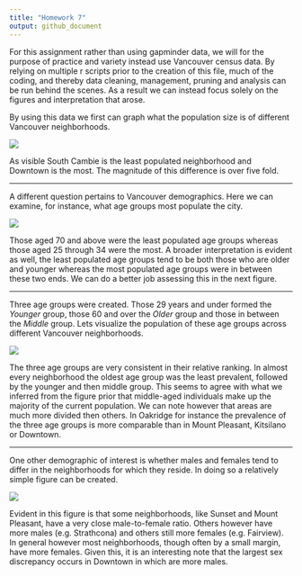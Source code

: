 ```yaml
---
title: "Homework 7"
output: github_document
---
```


For this assignment rather than using gapminder data, we will for the purpose of practice and variety instead use Vancouver census data. By relying on multiple r scripts prior to the creation of this file, much of the coding, and thereby data cleaning, management, pruning and analysis can be run behind the scenes. As a result we can instead focus solely on the figures and interpretation that arose.

By using this data we first can graph what the population size is of different Vancouver neighborhoods.

![](Vancouver_Pop_By_Region.png)

As visible South Cambie is the least populated neighborhood and Downtown is the most. The magnitude of this difference is over five fold. 

-----

A different question pertains to Vancouver demographics. Here we can examine, for instance, what age groups most populate the city. 

![](Vancouver_Pop_By_Age.png)

Those aged 70 and above were the least populated age groups whereas those aged 25 through 34 were the most. A broader interpretation is evident as well, the least populated age groups tend to be both those who are older and younger whereas the most populated age groups were in between these two ends. We can do a better job assessing this in the next figure.

-----

Three age groups were created. Those 29 years and under formed the *Younger* group, those 60 and over the *Older* group and those in between the *Middle* group. Lets visualize the population of these age groups across different Vancouver neighborhoods.

![](Vancouver_Age_Split.png)

The three age groups are very consistent in their relative ranking. In almost every neighborhood the oldest age group was the least prevalent, followed by the younger and then middle group. This seems to agree with what we inferred from the figure prior that middle-aged individuals make up the majority of the current population. We can note however that areas are much more divided then others. In Oakridge for instance the prevalence of the three age groups is more comparable than in Mount Pleasant, Kitsilano or Downtown.

-----

One other demographic of interest is whether males and females tend to differ in the neighborhoods for which they reside. In doing so a relatively simple figure can be created.


![](MF_Split.png)

Evident in this figure is that some neighborhoods, like Sunset and Mount Pleasant, have a very close male-to-female ratio. Others however have more males (e.g. Strathcona) and others still more females (e.g. Fairview). In general however most neighborhoods, though often by a small margin, have more females. Given this, it is an interesting note that the largest sex discrepancy occurs in Downtown in which are more males.  